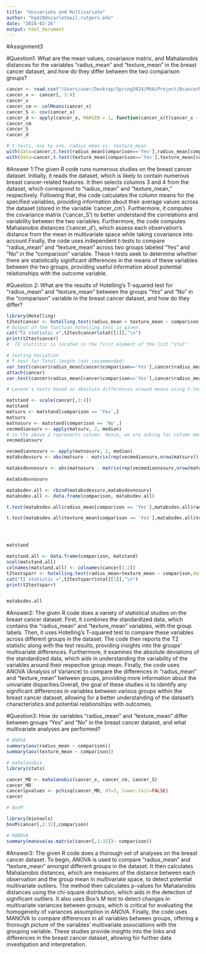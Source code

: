 ---
title: "Univariate and Multivariate"
author: "hg420@scarletmail.rutgers.edu"
date: "2024-02-26"
output: html_document
---

#Assignment3

#Question1: What are the mean values, covariance matrix, and Mahalanobis distances for the variables "radius_mean" and "texture_mean" in the breast cancer dataset, and how do they differ between the two comparison groups?

```{r}
cancer <- read.csv("/Users/user/Desktop/Spring2024/MVA/Project/BcancerNew.csv")
cancer_x <- cancer[, 3:4]
cancer_x
cancer_cm <- colMeans(cancer_x)
cancer_S <- cov(cancer_x)
cancer_d <- apply(cancer_x, MARGIN = 1, function(cancer_x)t(cancer_x - cancer_cm) %*% solve(cancer_S) %*% (cancer_x - cancer_cm))
cancer_cm
cancer_S
cancer_d
```



```{r}
# t-tests, one by one. radius_mean vs. texture_mean
with(data=cancer,t.test(radius_mean[comparison=='Yes'],radius_mean[comparison=='No'],var.equal=TRUE))
with(data=cancer,t.test(texture_mean[comparison=='Yes'],texture_mean[comparison=='No'],var.equal=TRUE))


```

#Answer 1:The given R code runs numerous studies on the breast cancer dataset. Initially, it reads the dataset, which is likely to contain numerous breast cancer-related features. It then selects columns 3 and 4 from the dataset, which correspond to "radius_mean" and "texture_mean," respectively. Following that, the code calculates the column means for the specified variables, providing information about their average values across the dataset (stored in the variable 'cancer_cm'). Furthermore, it computes the covariance matrix ('cancer_S') to better understand the correlations and variability between the two variables. Furthermore, the code computes Mahalanobis distances ('cancer_d'), which assess each observation's distance from the mean in multivariate space while taking covariance into account.Finally, the code uses independent t-tests to compare "radius_mean" and "texture_mean" across two groups labeled "Yes" and "No" in the "comparison" variable. These t-tests seek to determine whether there are statistically significant differences in the means of these variables between the two groups, providing useful information about potential relationships with the outcome variable.


#Question 2: What are the results of Hotelling's T-squared test for "radius_mean" and "texture_mean" between the groups "Yes" and "No" in the "comparison" variable in the breast cancer dataset, and how do they differ?

```{r}
library(Hotelling)
t2testcancer <- hotelling.test(radius_mean + texture_mean ~ comparison, data=cancer)
# Output of the function hotelling.test is given
cat("T2 statistic =",t2testcancer$stat[[1]],"\n")
print(t2testcancer)
#  T2 statistic is located in the first element of the list "stat"

# testing Variation
# F-test for Total length (not recommended)
var.test(cancer$radius_mean[cancer$comparison=='Yes'],cancer$radius_mean[cancer$comparison=='No'])
attach(cancer)
var.test(cancer$radius_mean[cancer$comparison=='Yes'],cancer$radius_mean[cancer$comparison=='No'])

# Levene's tests based on absolute differences around means using t-tests. Standarizing the cancer data set with scale()

matstand <- scale(cancer[,3:4])
matstand
matsurv <- matstand[comparison == 'Yes',]
matsurv
matnosurv <- matstand[comparison == 'No',]
vecmediansurv <- apply(matsurv, 2, median)
# in the above 2 represents column. Hence, we are asking for column median
vecmediansurv

vecmediannosurv <- apply(matnosurv, 2, median)
matabsdevsurv <- abs(matsurv - matrix(rep(vecmediansurv,nrow(matsurv)),nrow=nrow(matsurv), byrow=TRUE))

matabsdevnosurv <- abs(matnosurv - matrix(rep(vecmediannosurv,nrow(matnosurv)),nrow=nrow(matnosurv), byrow=TRUE))

matabsdevnosurv

matabsdev.all <- rbind(matabsdevsurv,matabsdevnosurv)
matabsdev.all <- data.frame(comparison, matabsdev.all)

t.test(matabsdev.all$radius_mean[comparison == 'Yes'],matabsdev.all$radius_mean[comparison == 'No'], alternative="less",var.equal = TRUE)

t.test(matabsdev.all$texture_mean[comparison == 'Yes'],matabsdev.all$texture_mean[comparison == 'No'], alternative="less",var.equal = TRUE)





```

```{r}
matstand

matstand.all <- data.frame(comparison, matstand)
ncol(matstand.all)
colnames(matstand.all) <- colnames(cancer[1:2])
t2testsparr <- hotelling.test(radius_mean+texture_mean ~ comparison,data=matstand.all)
cat("T2 statistic =",t2testsparr$stat[[1]],"\n")
print(t2testsparr)


matabsdev.all


```
#Answer2: The given R code does a variety of statistical studies on the breast cancer dataset. First, it combines the standardized data, which contains the "radius_mean" and "texture_mean" variables, with the group labels. Then, it uses Hotelling's T-squared test to compare these variables across different groups in the dataset. The code then reports the T2 statistic along with the test results, providing insights into the groups' multivariate differences. Furthermore, it examines the absolute deviations of the standardized data, which aids in understanding the variability of the variables around their respective group mean. Finally, the code uses ANOVA (Analysis of Variance) to compare the differences in "radius_mean" and "texture_mean" between groups, providing more information about the univariate disparities.Overall, the goal of these studies is to identify any significant differences in variables between various groups within the breast cancer dataset, allowing for a better understanding of the dataset's characteristics and potential relationships with outcomes.


#Question3: How do variables "radius_mean" and "texture_mean" differ between groups "Yes" and "No" in the breast cancer dataset, and what multivariate analyses are performed?
```{r}
# ANOVA
summary(aov(radius_mean ~ comparison))
summary(aov(texture_mean ~ comparison))

# mahalanobis
library(stats)

cancer_MD <- mahalanobis(cancer_x, cancer_cm, cancer_S)
cancer_MD
cancer$pvalues <- pchisq(cancer_MD, df=3, lower.tail=FALSE)
cancer
```


```{r}
# BoxM

library(biotools)
boxM(cancer[,2:32],comparison)

# MANOVA
summary(manova(as.matrix(cancer[,1:32])~ comparison))

```
#Answer3: The given R code does a thorough set of analyses on the breast cancer dataset. To begin, ANOVA is used to compare "radius_mean" and "texture_mean" amongst different groups in the dataset. It then calculates Mahalanobis distances, which are measures of the distance between each observation and the group mean in multivariate space, to detect potential multivariate outliers. The method then calculates p-values for Mahalanobis distances using the chi-square distribution, which aids in the detection of significant outliers. It also uses Box's M test to detect changes in multivariate variances between groups, which is critical for evaluating the homogeneity of variances assumption in ANOVA. Finally, the code uses MANOVA to compare differences in all variables between groups, offering a thorough picture of the variables' multivariate associations with the grouping variable. These studies provide insights into the links and differences in the breast cancer dataset, allowing for further data investigation and interpretation.